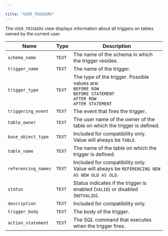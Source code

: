 ---

title: "USER_TRIGGERS"
---

<div id="user_triggers" class="registered_link"></div>

The `USER_TRIGGERS` view displays information about all triggers on tables owned by the current user.

| Name                | Type   | Description                                                  |
| ------------------- | ------ | ------------------------------------------------------------ |
| `schema_name`       | `TEXT` | The name of the schema in which the trigger resides.         |
| `trigger_name`      | `TEXT` | The name of the trigger.                                     |
| `trigger_type`      | `TEXT` | The type of the trigger. Possible values are: <br/>`BEFORE ROW` <br/>`BEFORE STATEMENT` <br/>`AFTER ROW` <br/>`AFTER STATEMENT` |
| `triggering_event`  | `TEXT` | The event that fires the trigger.                            |
| `table_owner`       | `TEXT` | The user name of the owner of the table on which the trigger is defined. |
| `base_object_type`  | `TEXT` | Included for compatibility only. Value will always be `TABLE`. |
| `table_name`        | `TEXT` | The name of the table on which the trigger is defined.       |
| `referencing_names` | `TEXT` | Included for compatibility only. Value will always be `REFERENCING NEW AS NEW OLD AS OLD`. |
| `status`            | `TEXT` | Status indicates if the trigger is enabled (`VALID`) or disabled (`NOTVALID`). |
| `description`       | `TEXT` | Included for compatibility only.                             |
| `trigger_body`      | `TEXT` | The body of the trigger.                                     |
| `action_statement`  | `TEXT` | The SQL command that executes when the trigger fires.        |